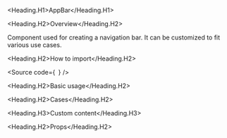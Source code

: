 

<Meta of={Stories} />

<Heading.H1>AppBar</Heading.H1>

<Heading.H2>Overview</Heading.H2>

Component used for creating a navigation bar. It can be customized to fit various use cases.

<Heading.H2>How to import</Heading.H2>

<Source
  code={`
`}
/>

<Heading.H2>Basic usage</Heading.H2>

<Canvas of={Stories.Base} />

<Heading.H2>Cases</Heading.H2>

<Heading.H3>Custom content</Heading.H3>

<Canvas of={CaseStories.CustomContent} />

<Heading.H2>Props</Heading.H2>

<ArgTypes of={Stories} />
